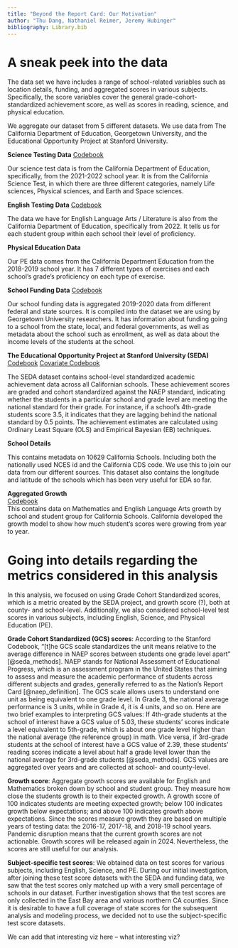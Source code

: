 ```yaml
---
title: "Beyond the Report Card: Our Motivation"
author: "Thu Dang, Nathaniel Reimer, Jeremy Hubinger"
bibliography: Library.bib
---
```


# A sneak peek into the data

The data set we have includes a range of school-related variables such as location details, funding, and aggregated scores in various subjects. Specifically, the score variables cover the general grade-cohort-standardized achievement score, as well as scores in reading, science, and physical education.

We aggregate our dataset from 5 different datasets. We use data from The California Department of Education, Georgetown University, and the Educational Opportunity Project at Stanford University.

**Science Testing Data** [Codebook](https://github.com/JeremyHub/STAT-456-Final/blob/8ef6fa6ce28785065f583f4c477c5deb11afd442/final_project_stuff/science_docs.pdf)

Our science test data is from the California Department of Education, specifically, from the 2021-2022 school year. It is from the California Science Test, in which there are three different categories, namely Life sciences, Physical sciences, and Earth and Space sciences.

**English Testing Data** [Codebook](https://github.com/JeremyHub/STAT-456-Final/blob/8ef6fa6ce28785065f583f4c477c5deb11afd442/final_project_stuff/ela_docs.pdf)

The data we have for English Language Arts / Literature is also from the California Department of Education, specifically from 2022. It tells us for each student group within each school their level of proficiency.

**Physical Education Data**

Our PE data comes from the California Department Education from the 2018-2019 school year. It has 7 different types of exercises and each school's grade's proficiency on each type of exercise.

**School Funding Data** [Codebook](https://github.com/JeremyHub/STAT-456-Final/blob/8ef6fa6ce28785065f583f4c477c5deb11afd442/final_project_stuff/school_info_docs.pdf)

Our school funding data is aggregated 2019-2020 data from different federal and state sources. It is compiled into the dataset we are using by Georgetown University researchers. It has information about funding going to a school from the state, local, and federal governments, as well as metadata about the school such as enrollment, as well as data about the income levels of the students at the school.

**The Educational Opportunity Project at Stanford University (SEDA)** [Codebook](https://github.com/JeremyHub/STAT-456-Final/blob/82e84dd90db010d96edba2d74dc574c15648a10c/final_project_stuff/stanford_codebook.xlsx) [Covariate Codebook](https://github.com/JeremyHub/STAT-456-Final/blob/82e84dd90db010d96edba2d74dc574c15648a10c/final_project_stuff/stanford_cov_codebook.xlsx)

The SEDA dataset contains school-level standardized academic achievement data across all Californian schools. These achievement scores are graded and cohort standardized against the NAEP standard, indicating whether the students in a particular school and grade level are meeting the national standard for their grade. For instance, if a school's 4th-grade students score 3.5, it indicates that they are lagging behind the national standard by 0.5 points. The achievement estimates are calculated using Ordinary Least Square (OLS) and Empirical Bayesian (EB) techniques.

**School Details**

This contains metadata on 10629 California Schools. Including both the nationally used NCES id and the California CDS code. We use this to join our data from our different sources. This dataset also contains the longitude and latitude of the schools which has been very useful for EDA so far.

**Aggregated Growth**  
[Codebook](https://www.cde.ca.gov/ta/ac/growthreclayout.asp)  
This contains data on Mathematics and English Language Arts growth by school and student group for California Schools. California developed the growth model to show how much student's scores were growing from year to year. 

# Going into details regarding the metrics considered in this analysis

In this analysis, we focused on using Grade Cohort Standardized scores, which is a metric created by the SEDA project, and growth score (?), both at county- and school-level. Additionally, we also considered school-level test scores in various subjects, including English, Science, and Physical Education (PE).

**Grade Cohort Standardized (GCS) scores**: According to the Stanford Codebook, "\[t\]he GCS scale standardizes the unit means relative to the average difference in NAEP scores between students one grade level apart" [@seda_methods]. NAEP stands for National Assessment of Educational Progress, which is an assessment program in the United States that aiming to assess and measure the academic performance of students across different subjects and grades, generally referred to as the Nation's Report Card [@naep_definition]. The GCS scale allows users to understand one unit as being equivalent to one grade level. In Grade 3, the national average performance is 3 units, while in Grade 4, it is 4 units, and so on. Here are two brief examples to interpreting GCS values: If 4th-grade students at the school of interest have a GCS value of 5.03, these students' scores indicate a level equivalent to 5th-grade, which is about one grade level higher than the national average (the reference group) in math. Vice versa, if 3rd-grade students at the school of interest have a GCS value of 2.39, these students' reading scores indicate a level about half a grade level lower than the national average for 3rd-grade students [@seda_methods]. GCS values are aggregated over years and are collected at school- and county-level.

**Growth score**: Aggregate growth scores are available for English and Mathematics broken down by school and student group. They measure how close the students growth is to their expected growth. A growth score of 100 indicates students are meeting expected growth; below 100 indicates growth below expectations; and above 100 indicates growth above expectations. Since the scores measure growth they are based on multiple years of testing data: the 2016-17, 2017-18, and 2018-19 school years. Pandemic disruption means that the current growth scores are not actionable. Growth scores will be released again in 2024. Nevertheless, the scores are still useful for our analysis.

**Subject-specific test scores**: We obtained data on test scores for various subjects, including English, Science, and PE. During our initial investigation, after joining these test score datasets with the SEDA and funding data, we saw that the test scores only matched up with a very small percentage of schools in our dataset. Further investigation shows that the test scores are only collected in the East Bay area and various northern CA counties. Since it is desirable to have a full coverage of state scores for the subsequent analysis and modeling process, we decided not to use the subject-specific test score datasets.

We can add that interesting viz here -- what interesting viz?
